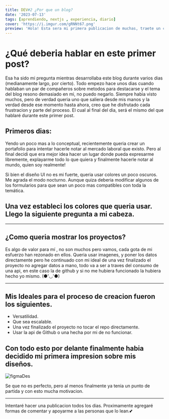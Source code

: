 ```yaml
---
title: DEV#2 ¿Por que un blog?
date: '2023-07-13'
tags: [aprendiendo, nextjs , experiencia, diario]
cover: 'https://i.imgur.com/gRNNt67.png'
preview: 'Hola! Esta sera mi primera publicacion de muchas, traete un cafecito y acompañame en este proceso. '
---
```


# ¿Qué deberia hablar en este primer post?

Esa ha sido mi pregunta mientras desarrollaba este blog durante varios dias (medianamente largo, por cierto).
Todo empezo hace unos dias cuando hablaban un par de compañeros sobre metodos para destacarse y el tema del blog
resono demasiado en mi, no puedo negarlo. Siempre habia visto muchos, pero de verdad queria uno que saliera desde 
mis manos y la verdad desde ese momento hasta ahora, creo que he disfrutado cada frustracion y parte del proceso.
El cual al final del dia, será el mismo del que hablaré durante este primer post.

## Primeros dias:

Yendo un poco mas a lo conceptual, recientemente queria crear un portafolio para intentar hacerle notar al mercado laboral que existo.
Pero al final decidi que era mejor idea hacer un lugar donde pueda expresarme libremente, explayarme todo lo que quiera y finalmente 
hacerle notar al mundo, quien soy realmente!

Si bien el diseño UI no es mi fuerte, queria usar colores un poco oscuros. Me agrada el modo nocturno. Aunque quiza deberia modificar algunos
de los formularios para que sean un poco mas compatibles con toda la temática.

## Una vez estableci los colores que queria usar. Llego la siguiente pregunta a mi cabeza.

-----------

## ¿Como queria mostrar los proyectos?

Es algo de valor para mí , no son muchos pero vamos, cada gota de mi esfuerzo han rezonado en ellos.
Queria usar imagenes, y poner los datos directamente pero he continuado con mi ideal de una vez finalizado el proyecto no agregar datos a mano, todo va a ser a traves del consumo de una api, en este caso la de github y si no me hubiera funcionado la hubiera hecho yo mismo. (●'◡'●)

-------------------

## Mis Ideales para el proceso de creacion fueron los siguientes.

- Versatilidad.
- Que sea escalable.
- Una vez finalizado el proyecto no tocar el repo directamente.
- Usar la api de Github o una hecha por mi de no funcionar.

## Con todo esto por delante finalmente habia decidido mi primera impresion sobre mis diseños.

![figmaDes](https://i.imgur.com/FEExMxS.png)

Se que no es perfecto, pero al menos finalmente ya tenia un punto de partida y con esto mucha motivacion.






------------
Intentaré hacer una publicacion todos los dias. Proximamente agregaré formas de comentar y apoyarme
a las personas que lo lean.💕
